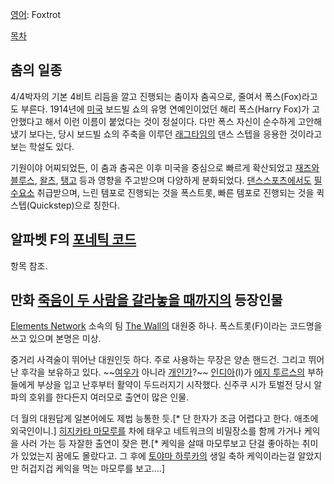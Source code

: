 [[영어]]: Foxtrot

[[목차]]

== 춤의 일종 ==
4/4박자의 기본 4비트 리듬을 깔고 진행되는 춤이자 춤곡으로, 줄여서 폭스(Fox)라고도 부른다. 1914년에 [[미국]] 보드빌 쇼의 유명 연예인이었던 해리 폭스(Harry Fox)가 고안했다고 해서 이런 이름이 붙었다는 것이 정설이다. 다만 폭스 자신이 순수하게 고안해냈기 보다는, 당시 보드빌 쇼의 주축을 이루던 [[래그타임]]의 댄스 스텝을 응용한 것이라고 보는 학설도 있다.

기원이야 어찌되었든, 이 춤과 춤곡은 이후 미국을 중심으로 빠르게 확산되었고 [[재즈]]와 [[블루스]], [[왈츠]], [[탱고]] 등과 영향을 주고받으며 다양하게 분화되었다. [[댄스스포츠]]에서도 [[필수요소]] 취급받으며, 느린 템포로 진행되는 것을 폭스트롯, 빠른 템포로 진행되는 것을 퀵스텝(Quickstep)으로 칭한다.

== 알파벳 F의 [[포네틱 코드]] ==
항목 참조.

== 만화 [[죽음이 두 사람을 갈라놓을 때까지]]의 등장인물 ==
[[Elements Network]] 소속의 팀 [[The Wall]]의 대원중 하나. 폭스트롯(F)이라는 코드명을 쓰고 있으며 본명은 미상.

중거리 사격술이 뛰어난 대원인듯 하다. 주로 사용하는 무장은 양손 핸드건. 그리고 뛰어난 후각을 보유하고 있다. ~~[[여우]]가 아니라 [[개]]인가?~~ [[인디아]](I)가 [[에지 투르스]]의 부하들에게 부상을 입고 난후부터 활약이 두드러지기 시작했다. 신주쿠 시가 토벌전 당시 알파의 호위를 한다든지 여러모로 출연이 많은 인물.

더 월의 대원답게 일본어에도 제법 능통한 듯.[* 단 한자가 조금 어렵다고 한다. 애초에 외국인이니.] [[히지카타 마모루]]를 차에 태우고 네트워크의 비밀장소를 함께 가거나 케익을 사러 가는 등 자잘한 출연이 잦은 편.[* 케익을 살때 마모루보고 단걸 좋아하는 취미가 있었는지 꿈에도 몰랐다고. 그 후에 [[토야마 하루카]]의 생일 축하 케익이라는걸 알았지만 허겁지겁 케익을 먹는 마모루를 보고….]
